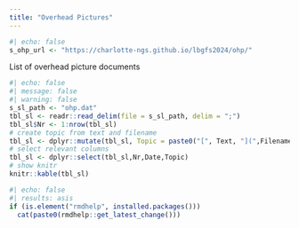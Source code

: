 ```yaml
---
title: "Overhead Pictures"
---
```


```r
#| echo: false
s_ohp_url <- "https://charlotte-ngs.github.io/lbgfs2024/ohp/"
```

List of overhead picture documents

```r
#| echo: false
#| message: false
#| warning: false
s_sl_path <- "ohp.dat"
tbl_sl <- readr::read_delim(file = s_sl_path, delim = ";")
tbl_sl$Nr <- 1:nrow(tbl_sl)
# create topic from text and filename
tbl_sl <- dplyr::mutate(tbl_sl, Topic = paste0("[", Text, "](",Filename,")"))
# select relevant columns
tbl_sl <- dplyr::select(tbl_sl,Nr,Date,Topic)
# show knitr
knitr::kable(tbl_sl)
```



```r
#| echo: false
#| results: asis
if (is.element("rmdhelp", installed.packages()))
  cat(paste0(rmdhelp::get_latest_change()))
```

